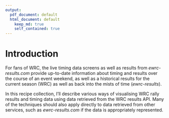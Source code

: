 ```yaml
---
output:
  pdf_document: default
  html_document: default
    keep_md: true
    self_contained: true
---
```

# Introduction

For fans of WRC, the live timing data screens as well as results from *ewrc-results.com* provide up-to-date information about timing and results over the course of an event weekend, as well as a historical results for the current season (WRC) as well as back into the mists of time (*ewrc-results*).

In this recipe collection, I'll describe various ways of visualising WRC rally results and timing data using data retrieved from the WRC results API. Many of the techniques should also apply directly to data retrieved from other services, such as *ewrc-results.com* if the data is appropriately represented.